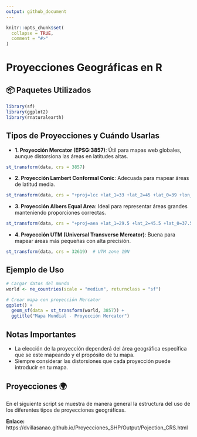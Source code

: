 ```yaml
---
output: github_document
---
```


<!-- README.md is generated from README.Rmd. Please edit that file -->

```r
knitr::opts_chunk$set(
  collapse = TRUE,
  comment = "#>"
)
```

# Proyecciones Geográficas en R

<!-- badges: start -->
<!-- badges: end -->


## 📦 Paquetes Utilizados

```r
library(sf)
library(ggplot2)
library(rnaturalearth)
```

## Tipos de Proyecciones y Cuándo Usarlas

- **1. Proyección Mercator (EPSG:3857)**: Útil para mapas web globales, aunque distorsiona las áreas en latitudes altas.

```r
st_transform(data, crs = 3857)
```

- **2. Proyección Lambert Conformal Conic**: Adecuada para mapear áreas de latitud media.

```r
st_transform(data, crs = "+proj=lcc +lat_1=33 +lat_2=45 +lat_0=39 +lon_0=-96")
```

- **3. Proyección Albers Equal Area**: Ideal para representar áreas grandes manteniendo proporciones correctas.

```r
st_transform(data, crs = "+proj=aea +lat_1=29.5 +lat_2=45.5 +lat_0=37.5 +lon_0=-96")
```

- **4. Proyección UTM (Universal Transverse Mercator)**: Buena para mapear áreas más pequeñas con alta precisión.

```r
st_transform(data, crs = 32619)  # UTM zone 19N
```

## Ejemplo de Uso

```r
# Cargar datos del mundo
world <- ne_countries(scale = "medium", returnclass = "sf")

# Crear mapa con proyección Mercator
ggplot() +
  geom_sf(data = st_transform(world, 3857)) +
  ggtitle("Mapa Mundial - Proyección Mercator")
```

## Notas Importantes  

- La elección de la proyección dependerá del área geográfica específica que se este mapeando y el propósito de tu mapa.
- Siempre considerar las distorsiones que cada proyección puede introducir en tu mapa.   


## Proyecciones 🌍  

En el siguiente script se muestra de manera general la estructura del uso de los diferentes tipos de proyecciones geográficas.     

**Enlace:** https://dvillasanao.github.io/Proyecciones_SHP/Output/Pojection_CRS.html  